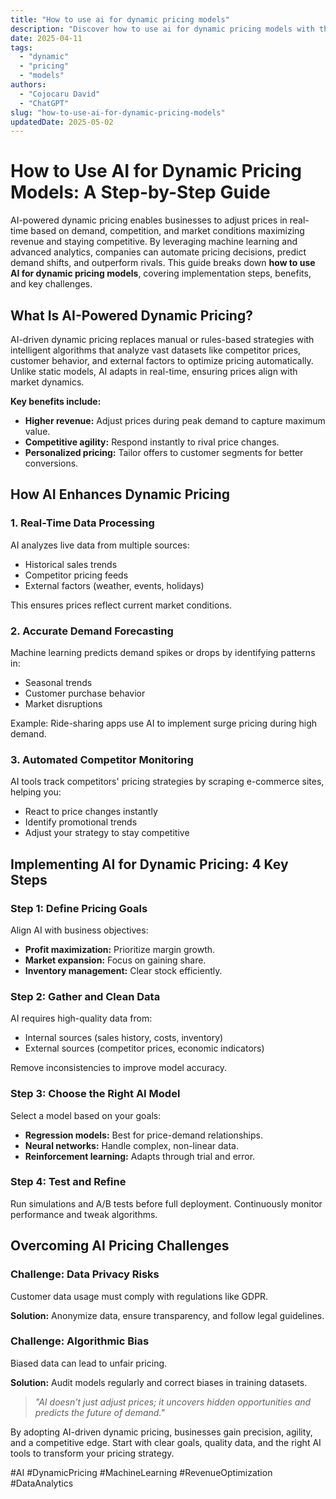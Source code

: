 ```yaml
---
title: "How to use ai for dynamic pricing models"
description: "Discover how to use ai for dynamic pricing models with this in-depth guide, providing actionable insights and practical tips to boost your knowledge and results."
date: 2025-04-11
tags:
  - "dynamic"
  - "pricing"
  - "models"
authors:
  - "Cojocaru David"
  - "ChatGPT"
slug: "how-to-use-ai-for-dynamic-pricing-models"
updatedDate: 2025-05-02
---
```


# How to Use AI for Dynamic Pricing Models: A Step-by-Step Guide  

AI-powered dynamic pricing enables businesses to adjust prices in real-time based on demand, competition, and market conditions maximizing revenue and staying competitive. By leveraging machine learning and advanced analytics, companies can automate pricing decisions, predict demand shifts, and outperform rivals. This guide breaks down **how to use AI for dynamic pricing models**, covering implementation steps, benefits, and key challenges.  

## What Is AI-Powered Dynamic Pricing?  

AI-driven dynamic pricing replaces manual or rules-based strategies with intelligent algorithms that analyze vast datasets like competitor prices, customer behavior, and external factors to optimize pricing automatically. Unlike static models, AI adapts in real-time, ensuring prices align with market dynamics.  

**Key benefits include:**  
- **Higher revenue:** Adjust prices during peak demand to capture maximum value.  
- **Competitive agility:** Respond instantly to rival price changes.  
- **Personalized pricing:** Tailor offers to customer segments for better conversions.  

## How AI Enhances Dynamic Pricing  

### 1. Real-Time Data Processing  
AI analyzes live data from multiple sources:  
- Historical sales trends  
- Competitor pricing feeds  
- External factors (weather, events, holidays)  

This ensures prices reflect current market conditions.  

### 2. Accurate Demand Forecasting  
Machine learning predicts demand spikes or drops by identifying patterns in:  
- Seasonal trends  
- Customer purchase behavior  
- Market disruptions  

Example: Ride-sharing apps use AI to implement surge pricing during high demand.  

### 3. Automated Competitor Monitoring  
AI tools track competitors' pricing strategies by scraping e-commerce sites, helping you:  
- React to price changes instantly  
- Identify promotional trends  
- Adjust your strategy to stay competitive  

## Implementing AI for Dynamic Pricing: 4 Key Steps  

### Step 1: Define Pricing Goals  
Align AI with business objectives:  
- **Profit maximization:** Prioritize margin growth.  
- **Market expansion:** Focus on gaining share.  
- **Inventory management:** Clear stock efficiently.  

### Step 2: Gather and Clean Data  
AI requires high-quality data from:  
- Internal sources (sales history, costs, inventory)  
- External sources (competitor prices, economic indicators)  

Remove inconsistencies to improve model accuracy.  

### Step 3: Choose the Right AI Model  
Select a model based on your goals:  
- **Regression models:** Best for price-demand relationships.  
- **Neural networks:** Handle complex, non-linear data.  
- **Reinforcement learning:** Adapts through trial and error.  

### Step 4: Test and Refine  
Run simulations and A/B tests before full deployment. Continuously monitor performance and tweak algorithms.  

## Overcoming AI Pricing Challenges  

### Challenge: Data Privacy Risks  
Customer data usage must comply with regulations like GDPR.  

**Solution:** Anonymize data, ensure transparency, and follow legal guidelines.  

### Challenge: Algorithmic Bias  
Biased data can lead to unfair pricing.  

**Solution:** Audit models regularly and correct biases in training datasets.  

> _"AI doesn't just adjust prices; it uncovers hidden opportunities and predicts the future of demand."_  

By adopting AI-driven dynamic pricing, businesses gain precision, agility, and a competitive edge. Start with clear goals, quality data, and the right AI tools to transform your pricing strategy.  

#AI #DynamicPricing #MachineLearning #RevenueOptimization #DataAnalytics